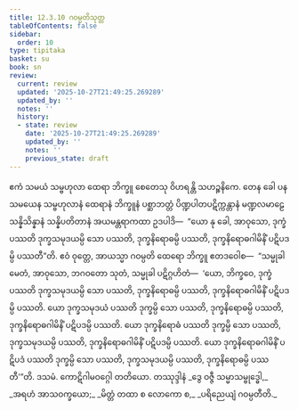 ```yaml
---
title: 12.3.10 ဂဝမ္ပတိသုတ္တ
tableOfContents: false
sidebar:
  order: 10
type: tipitaka
basket: su
book: sn
review:
  current: review
  updated: '2025-10-27T21:49:25.269289'
  updated_by: ''
  notes: ''
  history:
  - state: review
    date: '2025-10-27T21:49:25.269289'
    updated_by: ''
    notes: ''
    previous_state: draft
---
```



<ReviewStatus review={frontmatter.review} showDetails={true} />

<HypothesisAnnotation frontmatter={frontmatter} />

<DynamicBreadcrumb />

<Division number="1100" book="sn" e="ch" v="18" p="444">

<Paragraph number="2302" book="sn">
ဧကံ သမယံ သမ္ဗဟုလာ ထေရာ ဘိက္ခူ စေတေသု ဝိဟရန္တိ သဟဉ္စနိကေ. တေန ခေါ ပန သမယေန သမ္ဗဟုလာနံ ထေရာနံ ဘိက္ခူနံ ပစ္ဆာဘတ္တံ ပိဏ္ဍပါတပဋိက္ကန္တာနံ မဏ္ဍလမာဠေ သန္နိသိန္နာနံ သန္နိပတိတာနံ အယမန္တရာကထာ ဥဒပါဒိ—  “ယော နု ခေါ, အာဝုသော, ဒုက္ခံ ပဿတိ ဒုက္ခသမုဒယမ္ပိ သော ပဿတိ, ဒုက္ခနိရောဓမ္ပိ ပဿတိ, ဒုက္ခနိရောဓဂါမိနိံ ပဋိပဒမ္ပိ ပဿတီ”တိ.
</Paragraph>

<Paragraph number="2303" book="sn">
ဧဝံ ဝုတ္တေ, အာယသ္မာ ဂဝမ္ပတိ ထေရော ဘိက္ခူ ဧတဒဝေါစ—  “သမ္မုခါ မေတံ, အာဝုသော, ဘဂဝတော သုတံ, သမ္မုခါ ပဋိဂ္ဂဟိတံ—  ‘ယော, ဘိက္ခဝေ, ဒုက္ခံ ပဿတိ ဒုက္ခသမုဒယမ္ပိ သော ပဿတိ, ဒုက္ခနိရောဓမ္ပိ ပဿတိ, ဒုက္ခနိရောဓဂါမိနိံ ပဋိပဒမ္ပိ ပဿတိ. ယော ဒုက္ခသမုဒယံ ပဿတိ ဒုက္ခမ္ပိ သော ပဿတိ, ဒုက္ခနိရောဓမ္ပိ ပဿတိ, ဒုက္ခနိရောဓဂါမိနိံ ပဋိပဒမ္ပိ ပဿတိ. ယော ဒုက္ခနိရောဓံ ပဿတိ ဒုက္ခမ္ပိ သော ပဿတိ, ဒုက္ခသမုဒယမ္ပိ ပဿတိ, ဒုက္ခနိရောဓဂါမိနိံ ပဋိပဒမ္ပိ ပဿတိ. ယော ဒုက္ခနိရောဓဂါမိနိံ ပဋိပဒံ ပဿတိ ဒုက္ခမ္ပိ သော ပဿတိ, ဒုက္ခသမုဒယမ္ပိ ပဿတိ, ဒုက္ခနိရောဓမ္ပိ ပဿတီ’”တိ.

</Paragraph>
</Division>

<Paragraph number="2304" type="center" book="sn">
ဒသမံ.



</Paragraph>

<Paragraph number="2305" type="center" book="sn">
ကောဋိဂါမဝဂ္ဂေါ တတိယော.



</Paragraph>

<Paragraph number="2306" type="center" book="sn">
တဿုဒ္ဒါနံ


</Paragraph>

<Paragraph number="2307" type="verses" book="sn">
_ဒွေ ဝဇ္ဇီ သမ္မာသမ္ဗုဒ္ဓေါ,_  
_အရဟံ အာသဝက္ခယော;_  
_မိတ္တံ တထာ စ လောကော စ,_  
_ပရိညေယျံ ဂဝမ္ပတီတိ._
</Paragraph>